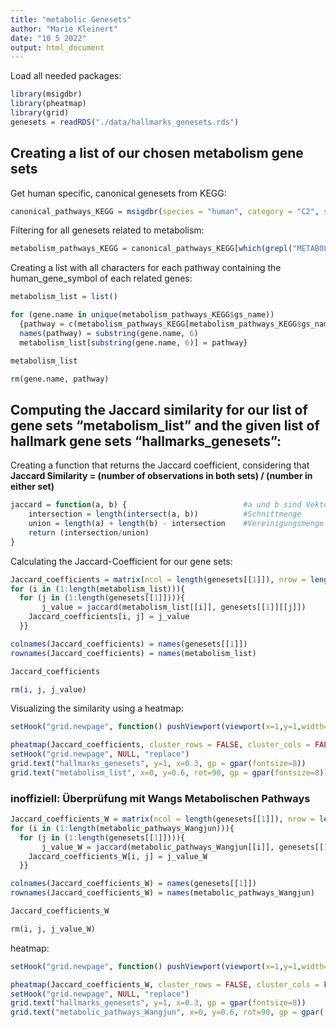 ```yaml
---
title: "metabolic Genesets"
author: "Marie Kleinert"
date: "10 5 2022"
output: html_document
---
```


Load all needed packages:

```r
library(msigdbr)
library(pheatmap)
library(grid)
genesets = readRDS("./data/hallmarks_genesets.rds")
```

## Creating a list of our chosen metabolism gene sets

Get human specific, canonical genesets from KEGG:

```r
canonical_pathways_KEGG = msigdbr(species = "human", category = "C2", subcategory = "CP:KEGG")
```

Filtering for all genesets related to metabolism:

```r
metabolism_pathways_KEGG = canonical_pathways_KEGG[which(grepl("METABOLISM", canonical_pathways_KEGG$gs_name)==TRUE),]
```

Creating a list with all characters for each pathway containing the human_gene_symbol of each related genes:

```r
metabolism_list = list()

for (gene.name in unique(metabolism_pathways_KEGG$gs_name))
  {pathway = c(metabolism_pathways_KEGG[metabolism_pathways_KEGG$gs_name == gene.name, 7])
  names(pathway) = substring(gene.name, 6)
  metabolism_list[substring(gene.name, 6)] = pathway}

metabolism_list

rm(gene.name, pathway)
```

## Computing the Jaccard similarity for our list of gene sets "metabolism_list" and the given list of hallmark gene sets "hallmarks_genesets":

Creating a function that returns the Jaccard coefficient, considering that **Jaccard Similarity = (number of observations in both sets) / (number in either set)**

```r
jaccard = function(a, b) {                          #a und b sind Vektoren
    intersection = length(intersect(a, b))          #Schnittmenge
    union = length(a) + length(b) - intersection    #Vereinigungsmenge
    return (intersection/union)
}
```

Calculating the Jaccard-Coefficient for our gene sets:

```r
Jaccard_coefficients = matrix(ncol = length(genesets[[1]]), nrow = length(metabolism_list), byrow = TRUE)
for (i in (1:length(metabolism_list))){
  for (j in (1:length(genesets[[1]]))){
       j_value = jaccard(metabolism_list[[i]], genesets[[1]][[j]])
    Jaccard_coefficients[i, j] = j_value 
  }}

colnames(Jaccard_coefficients) = names(genesets[[1]])
rownames(Jaccard_coefficients) = names(metabolism_list)

Jaccard_coefficients

rm(i, j, j_value)
```

Visualizing the similarity using a heatmap:

```r
setHook("grid.newpage", function() pushViewport(viewport(x=1,y=1,width=0.9, height=0.9, name="vp", just=c("right","top"))), action="prepend")

pheatmap(Jaccard_coefficients, cluster_rows = FALSE, cluster_cols = FALSE, fontsize = 5, color = colorRampPalette(c("lightskyblue1", "firebrick"))(100))
setHook("grid.newpage", NULL, "replace")
grid.text("hallmarks_genesets", y=1, x=0.3, gp = gpar(fontsize=8))
grid.text("metabolism_list", x=0, y=0.6, rot=90, gp = gpar(fontsize=8))
```

### inoffiziell: Überprüfung mit Wangs Metabolischen Pathways

```r
Jaccard_coefficients_W = matrix(ncol = length(genesets[[1]]), nrow = length(metabolic_pathways_Wangjun), byrow = TRUE)
for (i in (1:length(metabolic_pathways_Wangjun))){
  for (j in (1:length(genesets[[1]]))){
       j_value_W = jaccard(metabolic_pathways_Wangjun[[i]], genesets[[1]][[j]])
    Jaccard_coefficients_W[i, j] = j_value_W 
  }}

colnames(Jaccard_coefficients_W) = names(genesets[[1]])
rownames(Jaccard_coefficients_W) = names(metabolic_pathways_Wangjun)

Jaccard_coefficients_W

rm(i, j, j_value_W)
```

heatmap:

```r
setHook("grid.newpage", function() pushViewport(viewport(x=1,y=1,width=0.9, height=0.9, name="vp", just=c("right","top"))), action="prepend")

pheatmap(Jaccard_coefficients_W, cluster_rows = FALSE, cluster_cols = FALSE, fontsize = 5, color = colorRampPalette(c("lightskyblue1", "firebrick"))(100))
setHook("grid.newpage", NULL, "replace")
grid.text("hallmarks_genesets", y=1, x=0.3, gp = gpar(fontsize=8))
grid.text("metabolic_pathways_Wangjun", x=0, y=0.6, rot=90, gp = gpar(fontsize=8))
```
